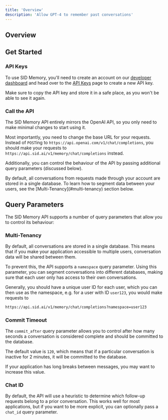 ```yaml
---
title: 'Overview'
description: 'Allow GPT-4 to remember past conversations'
---
```

## Overview

## Get Started


### API Keys
To use SID Memory, you'll need to create an account on our [developer dashboard](https://app.sid.ai)
and head over to the [API Keys](https://app.sid.ai/api-keys) page to create a new API key.

Make sure to copy the API key and store it in a safe place, as you won't be able to see it again.

### Call the API
The SID Memory API entirely mirrors the OpenAI API,
so you only need to make minimal changes to start using it.

Most importantly, you need to change the base URL for your requests.
Instead of `POST`ing to `https://api.openai.com/v1/chat/completions`, you should make your
requests to `https://api.sid.ai/v1/memory/chat/completions` instead.

Additionally, you can control the behaviour of the API by passing additional query parameters (discussed below).

<Warning>
By default, all conversations from requests made through your account are stored in a single database.
To learn how to segment data between your users, see the [Multi-Tenancy](#multi-tenancy) section below.
</Warning>

## Query Parameters
The SID Memory API supports a number of query parameters that allow you to control its behaviour:

### Multi-Tenancy
By default, all conversations are stored in a single database.
This means that if you make your application accessible to multiple users,
conversation data will be shared between them.

To prevent this, the API supports a `namespace` query parameter. Using this parameter,
you can segment conversations into different databases, making sure that each user
only has access to their own conversations.

Generally, you should have a unique user ID for each user, which you can then use as the namespace,
e.g. for a user with ID `user123`, you would make requests to 

```bash
https://api.sid.ai/v1/memory/chat/completions?namespace=user123
```

### Commit Timeout
The `commit_after` query parameter allows you to control after how many seconds a conversation
is considered complete and should be committed to the database.

The default value is `120`, which means that if a particular conversation is inactive for 2 minutes,
it will be committed to the database.

If your application has long breaks between messages, you may want to increase this value.

### Chat ID
By default, the API will use a heuristic to determine which follow-up requests belong to a prior conversation.
This works well for most applications, but if you want to be more explicit, 
you can optionally pass a `chat_id` query parameter.
